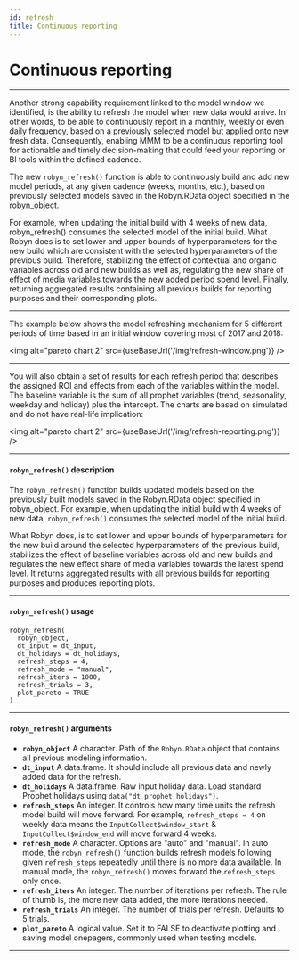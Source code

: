 ```yaml
---
id: refresh
title: Continuous reporting
---
```



# Continuous reporting

---
Another strong capability requirement linked to the model window we identified, is the ability to refresh the model when new data would arrive. In other words, to be able to continuously report in a monthly, weekly or even daily frequency, based on a previously selected model but applied onto new fresh data. Consequently, enabling MMM to be a continuous reporting tool for actionable and timely decision-making that could feed your reporting or BI tools within the defined cadence.


The new `robyn_refresh()` function is able to continuously build and add new model periods, at any given cadence (weeks, months, etc.), based on previously selected models saved in the Robyn.RData object specified in the robyn_object.


For example, when updating the initial build with 4 weeks of new data, robyn_refresh() consumes the selected model of the initial build. What Robyn does is to set lower and upper bounds of hyperparameters for the new build which are consistent with the selected hyperparameters of the previous build. Therefore, stabilizing the effect of contextual and organic variables across old and new builds as well as, regulating the new share of effect of media variables towards the new added period spend level. Finally, returning aggregated results containing all previous builds for reporting purposes and their corresponding plots.

---
The example below shows the model refreshing mechanism for 5 different periods of time based in an initial window covering most of 2017 and 2018:

<img alt="pareto chart 2" src={useBaseUrl('/img/refresh-window.png')} />


---
You will also obtain a set of results for each refresh period that describes the assigned ROI and effects from each of the variables within the model. The baseline variable is the sum of all prophet variables (trend, seasonality, weekday and holiday) plus the intercept. The charts are based on simulated and do not have real-life implication:

<img alt="pareto chart 2" src={useBaseUrl('/img/refresh-reporting.png')} />


---
#### `robyn_refresh()` description
The `robyn_refresh()` function builds updated models based on the previously built models saved in the Robyn.RData object specified in robyn_object.
For example, when updating the initial build with 4 weeks of new data, `robyn_refresh()` consumes the selected model of the initial build.

What Robyn does, is to set lower and upper bounds of hyperparameters for the new build around the selected hyperparameters of the previous build,
stabilizes the effect of baseline variables across old and new builds and regulates the new effect share of media variables towards the latest spend level.
It returns aggregated results with all previous builds for reporting purposes and produces reporting plots.

---
#### `robyn_refresh()` usage
```
robyn_refresh(
  robyn_object,
  dt_input = dt_input,
  dt_holidays = dt_holidays,
  refresh_steps = 4,
  refresh_mode = "manual",
  refresh_iters = 1000,
  refresh_trials = 3,
  plot_pareto = TRUE
)
```
---
#### `robyn_refresh()` arguments

- **`robyn_object`**
A character. Path of the `Robyn.RData` object that contains all previous modeling information.
- **`dt_input`**
A data.frame. It should include all previous data and newly added data for the refresh.
- **`dt_holidays`**
A data.frame. Raw input holiday data. Load standard Prophet holidays using `data("dt_prophet_holidays")`.
- **`refresh_steps`**
An integer. It controls how many time units the refresh model build will move forward. For example, `refresh_steps = 4` on weekly data means the `InputCollect$window_start` & `InputCollect$window_end` will move forward 4 weeks.
- **`refresh_mode`**
A character. Options are "auto" and "manual". In auto mode, the `robyn_refresh()` function builds refresh models following given `refresh_steps` repeatedly until there is no more data available. In manual mode, the `robyn_refresh()` moves forward the `refresh_steps` only once.
- **`refresh_iters`**
An integer. The number of iterations per refresh. The rule of thumb is, the more new data added, the more iterations needed.
- **`refresh_trials`**
An integer. The number of trials per refresh. Defaults to 5 trials.
- **`plot_pareto`**
A logical value. Set it to FALSE to deactivate plotting and saving model onepagers, commonly used when testing models.

---
